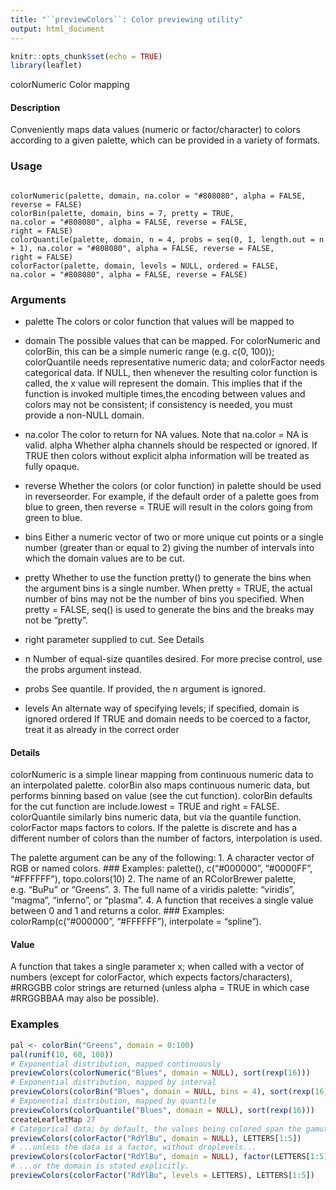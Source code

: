 ```yaml
---
title: "``previewColors``: Color previewing utility"
output: html_document
---
```


```r
knitr::opts_chunk$set(echo = TRUE)
library(leaflet)
```


colorNumeric Color mapping

#### Description

Conveniently maps data values (numeric or factor/character) to colors according to a given palette,
which can be provided in a variety of formats.

### Usage

<pre><code>
colorNumeric(palette, domain, na.color = "#808080", alpha = FALSE,
reverse = FALSE)
colorBin(palette, domain, bins = 7, pretty = TRUE,
na.color = "#808080", alpha = FALSE, reverse = FALSE,
right = FALSE)
colorQuantile(palette, domain, n = 4, probs = seq(0, 1, length.out = n
+ 1), na.color = "#808080", alpha = FALSE, reverse = FALSE,
right = FALSE)
colorFactor(palette, domain, levels = NULL, ordered = FALSE,
na.color = "#808080", alpha = FALSE, reverse = FALSE)
</code></pre>

### Arguments
* palette The colors or color function that values will be mapped to
* domain The possible values that can be mapped. For colorNumeric and colorBin, this can be a simple numeric range (e.g. c(0, 100)); colorQuantile needs representative numeric data; and colorFactor
needs categorical data.
If NULL, then whenever the resulting color function is called, the x value will
represent the domain. This implies that if the function is invoked multiple times,the encoding between values and colors may not be consistent; if consistency is needed, you must provide a non-NULL domain.
* na.color The color to return for NA values. Note that na.color = NA is valid. alpha Whether alpha channels should be respected or ignored. If TRUE then colors without explicit alpha information will be treated as fully opaque.
* reverse Whether the colors (or color function) in palette should be used in reverseorder. For example, if the default order of a palette goes from blue to green, then reverse = TRUE will result in the colors going from green to blue.
* bins Either a numeric vector of two or more unique cut points or a single number (greater than or equal to 2) giving the number of intervals into which the domain values are to be cut.

* pretty Whether to use the function pretty() to generate the bins when the argument bins is a single number. When pretty = TRUE, the actual number of bins may not be the number of bins you specified. When pretty = FALSE, seq() is used to generate the bins and the breaks may not be "pretty".
* right parameter supplied to cut. See Details
* n Number of equal-size quantiles desired. For more precise control, use the probs argument instead.
* probs See quantile. If provided, the n argument is ignored.
* levels An alternate way of specifying levels; if specified, domain is ignored ordered If TRUE and domain needs to be coerced to a factor, treat it as already in the correct order

#### Details

colorNumeric is a simple linear mapping from continuous numeric data to an interpolated palette.
colorBin also maps continuous numeric data, but performs binning based on value (see the cut function). colorBin defaults for the cut function are include.lowest = TRUE and right = FALSE.
colorQuantile similarly bins numeric data, but via the quantile function.
colorFactor maps factors to colors. If the palette is discrete and has a different number of colors
than the number of factors, interpolation is used.

The palette argument can be any of the following:
1. A character vector of RGB or named colors. ### Examples: palette(), c("#000000", "#0000FF", "#FFFFFF"),
topo.colors(10)
2. The name of an RColorBrewer palette, e.g. "BuPu" or "Greens".
3. The full name of a viridis palette: "viridis", "magma", "inferno", or "plasma".
4. A function that receives a single value between 0 and 1 and returns a color. ### Examples:
colorRamp(c("#000000", "#FFFFFF"), interpolate = "spline").

#### Value
A function that takes a single parameter x; when called with a vector of numbers (except for
colorFactor, which expects factors/characters), #RRGGBB color strings are returned (unless
alpha = TRUE in which case #RRGGBBAA may also be possible).

### Examples

```r
pal <- colorBin("Greens", domain = 0:100)
pal(runif(10, 60, 100))
# Exponential distribution, mapped continuously
previewColors(colorNumeric("Blues", domain = NULL), sort(rexp(16)))
# Exponential distribution, mapped by interval
previewColors(colorBin("Blues", domain = NULL, bins = 4), sort(rexp(16)))
# Exponential distribution, mapped by quantile
previewColors(colorQuantile("Blues", domain = NULL), sort(rexp(16)))
createLeafletMap 27
# Categorical data; by default, the values being colored span the gamut...
previewColors(colorFactor("RdYlBu", domain = NULL), LETTERS[1:5])
# ...unless the data is a factor, without droplevels...
previewColors(colorFactor("RdYlBu", domain = NULL), factor(LETTERS[1:5], levels = LETTERS))
# ...or the domain is stated explicitly.
previewColors(colorFactor("RdYlBu", levels = LETTERS), LETTERS[1:5])
```
